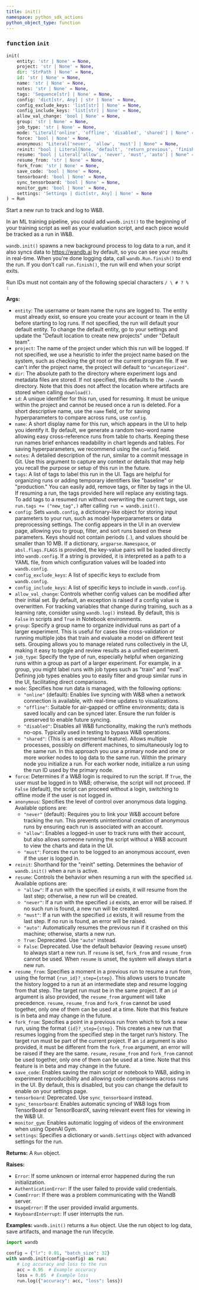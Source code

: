 ```yaml
---
title: init()
namespace: python_sdk_actions
python_object_type: function
---
```


<Card title="View the source code" href="https://github.com/wandb/wandb/blob/main/wandb/sdk/wandb_init.py" icon="github"/>




### <kbd>function</kbd> `init`

```python
init(
    entity: 'str | None' = None,
    project: 'str | None' = None,
    dir: 'StrPath | None' = None,
    id: 'str | None' = None,
    name: 'str | None' = None,
    notes: 'str | None' = None,
    tags: 'Sequence[str] | None' = None,
    config: 'dict[str, Any] | str | None' = None,
    config_exclude_keys: 'list[str] | None' = None,
    config_include_keys: 'list[str] | None' = None,
    allow_val_change: 'bool | None' = None,
    group: 'str | None' = None,
    job_type: 'str | None' = None,
    mode: "Literal['online', 'offline', 'disabled', 'shared'] | None" = None,
    force: 'bool | None' = None,
    anonymous: "Literal['never', 'allow', 'must'] | None" = None,
    reinit: "bool | Literal[None, 'default', 'return_previous', 'finish_previous', 'create_new']" = None,
    resume: "bool | Literal['allow', 'never', 'must', 'auto'] | None" = None,
    resume_from: 'str | None' = None,
    fork_from: 'str | None' = None,
    save_code: 'bool | None' = None,
    tensorboard: 'bool | None' = None,
    sync_tensorboard: 'bool | None' = None,
    monitor_gym: 'bool | None' = None,
    settings: 'Settings | dict[str, Any] | None' = None
) → Run
```

Start a new run to track and log to W&B. 

In an ML training pipeline, you could add `wandb.init()` to the beginning of your training script as well as your evaluation script, and each piece would be tracked as a run in W&B. 

`wandb.init()` spawns a new background process to log data to a run, and it also syncs data to https://wandb.ai by default, so you can see your results in real-time. When you're done logging data, call `wandb.Run.finish()` to end the run. If you don't call `run.finish()`, the run will end when your script exits. 

Run IDs must not contain any of the following special characters `/ \ # ? % :` 



**Args:**
 
 - `entity`:  The username or team name the runs are logged to.  The entity must already exist, so ensure you create your account  or team in the UI before starting to log runs. If not specified, the  run will default your default entity. To change the default entity,  go to your settings and update the  "Default location to create new projects" under "Default team". 
 - `project`:  The name of the project under which this run will be logged.  If not specified, we use a heuristic to infer the project name based  on the system, such as checking the git root or the current program  file. If we can't infer the project name, the project will default to  `"uncategorized"`. 
 - `dir`:  The absolute path to the directory where experiment logs and  metadata files are stored. If not specified, this defaults  to the `./wandb` directory. Note that this does not affect the  location where artifacts are stored when calling `download()`. 
 - `id`:  A unique identifier for this run, used for resuming. It must be unique  within the project and cannot be reused once a run is deleted. For  a short descriptive name, use the `name` field,  or for saving hyperparameters to compare across runs, use `config`. 
 - `name`:  A short display name for this run, which appears in the UI to help  you identify it. By default, we generate a random two-word name  allowing easy cross-reference runs from table to charts. Keeping these  run names brief enhances readability in chart legends and tables. For  saving hyperparameters, we recommend using the `config` field. 
 - `notes`:  A detailed description of the run, similar to a commit message in  Git. Use this argument to capture any context or details that may  help you recall the purpose or setup of this run in the future. 
 - `tags`:  A list of tags to label this run in the UI. Tags are helpful for  organizing runs or adding temporary identifiers like "baseline" or  "production." You can easily add, remove tags, or filter by tags in  the UI.  If resuming a run, the tags provided here will replace any existing  tags. To add tags to a resumed run without overwriting the current  tags, use `run.tags += ("new_tag",)` after calling `run = wandb.init()`. 
 - `config`:  Sets `wandb.config`, a dictionary-like object for storing input  parameters to your run, such as model hyperparameters or data  preprocessing settings.  The config appears in the UI in an overview page, allowing you to  group, filter, and sort runs based on these parameters.  Keys should not contain periods (`.`), and values should be  smaller than 10 MB.  If a dictionary, `argparse.Namespace`, or `absl.flags.FLAGS` is  provided, the key-value pairs will be loaded directly into  `wandb.config`.  If a string is provided, it is interpreted as a path to a YAML file,  from which configuration values will be loaded into `wandb.config`. 
 - `config_exclude_keys`:  A list of specific keys to exclude from `wandb.config`. 
 - `config_include_keys`:  A list of specific keys to include in `wandb.config`. 
 - `allow_val_change`:  Controls whether config values can be modified after their  initial set. By default, an exception is raised if a config value is  overwritten. For tracking variables that change during training, such as  a learning rate, consider using `wandb.log()` instead. By default, this  is `False` in scripts and `True` in Notebook environments. 
 - `group`:  Specify a group name to organize individual runs as part of a larger  experiment. This is useful for cases like cross-validation or running  multiple jobs that train and evaluate a model on different test sets.  Grouping allows you to manage related runs collectively in the UI,  making it easy to toggle and review results as a unified experiment. 
 - `job_type`:  Specify the type of run, especially helpful when organizing runs  within a group as part of a larger experiment. For example, in a group,  you might label runs with job types such as "train" and "eval".  Defining job types enables you to easily filter and group similar runs  in the UI, facilitating direct comparisons. 
 - `mode`:  Specifies how run data is managed, with the following options: 
    - `"online"` (default): Enables live syncing with W&B when a network  connection is available, with real-time updates to visualizations. 
    - `"offline"`: Suitable for air-gapped or offline environments; data  is saved locally and can be synced later. Ensure the run folder  is preserved to enable future syncing. 
    - `"disabled"`: Disables all W&B functionality, making the run’s methods  no-ops. Typically used in testing to bypass W&B operations. 
    - `"shared"`: (This is an experimental feature). Allows multiple processes,  possibly on different machines, to simultaneously log to the same run.  In this approach you use a primary node and one or more worker nodes  to log data to the same run. Within the primary node you  initialize a run. For each worker node, initialize a run  using the run ID used by the primary node. 
 - `force`:  Determines if a W&B login is required to run the script. If `True`,  the user must be logged in to W&B; otherwise, the script will not  proceed. If `False` (default), the script can proceed without a login,  switching to offline mode if the user is not logged in. 
 - `anonymous`:  Specifies the level of control over anonymous data logging.  Available options are: 
    - `"never"` (default): Requires you to link your W&B account before  tracking the run. This prevents unintentional creation of anonymous  runs by ensuring each run is associated with an account. 
    - `"allow"`: Enables a logged-in user to track runs with their account,  but also allows someone running the script without a W&B account  to view the charts and data in the UI. 
    - `"must"`: Forces the run to be logged to an anonymous account, even  if the user is logged in. 
 - `reinit`:  Shorthand for the "reinit" setting. Determines the behavior of  `wandb.init()` when a run is active. 
 - `resume`:  Controls the behavior when resuming a run with the specified `id`.  Available options are: 
    - `"allow"`: If a run with the specified `id` exists, it will resume  from the last step; otherwise, a new run will be created. 
    - `"never"`: If a run with the specified `id` exists, an error will  be raised. If no such run is found, a new run will be created. 
    - `"must"`: If a run with the specified `id` exists, it will resume  from the last step. If no run is found, an error will be raised. 
    - `"auto"`: Automatically resumes the previous run if it crashed on  this machine; otherwise, starts a new run. 
    - `True`: Deprecated. Use `"auto"` instead. 
    - `False`: Deprecated. Use the default behavior (leaving `resume`  unset) to always start a new run.  If `resume` is set, `fork_from` and `resume_from` cannot be  used. When `resume` is unset, the system will always start a new run. 
 - `resume_from`:  Specifies a moment in a previous run to resume a run from,  using the format `{run_id}?_step={step}`. This allows users to truncate  the history logged to a run at an intermediate step and resume logging  from that step. The target run must be in the same project.  If an `id` argument is also provided, the `resume_from` argument will  take precedence.  `resume`, `resume_from` and `fork_from` cannot be used together, only  one of them can be used at a time.  Note that this feature is in beta and may change in the future. 
 - `fork_from`:  Specifies a point in a previous run from which to fork a new  run, using the format `{id}?_step={step}`. This creates a new run that  resumes logging from the specified step in the target run’s history.  The target run must be part of the current project.  If an `id` argument is also provided, it must be different from the  `fork_from` argument, an error will be raised if they are the same.  `resume`, `resume_from` and `fork_from` cannot be used together, only  one of them can be used at a time.  Note that this feature is in beta and may change in the future. 
 - `save_code`:  Enables saving the main script or notebook to W&B, aiding in  experiment reproducibility and allowing code comparisons across runs in  the UI. By default, this is disabled, but you can change the default to  enable on your settings page. 
 - `tensorboard`:  Deprecated. Use `sync_tensorboard` instead. 
 - `sync_tensorboard`:  Enables automatic syncing of W&B logs from TensorBoard  or TensorBoardX, saving relevant event files for viewing in the W&B UI.
 - `monitor_gym`:  Enables automatic logging of videos of the environment when  using OpenAI Gym. 
 - `settings`:  Specifies a dictionary or `wandb.Settings` object with advanced  settings for the run. 



**Returns:**
 A `Run` object. 



**Raises:**
 
 - `Error`:  If some unknown or internal error happened during the run  initialization. 
 - `AuthenticationError`:  If the user failed to provide valid credentials. 
 - `CommError`:  If there was a problem communicating with the WandB server. 
 - `UsageError`:  If the user provided invalid arguments. 
 - `KeyboardInterrupt`:  If user interrupts the run. 



**Examples:**
 `wandb.init()` returns a `Run` object. Use the run object to log data, save artifacts, and manage the run lifecycle. 

```python
import wandb

config = {"lr": 0.01, "batch_size": 32}
with wandb.init(config=config) as run:
    # Log accuracy and loss to the run
    acc = 0.95  # Example accuracy
    loss = 0.05  # Example loss
    run.log({"accuracy": acc, "loss": loss})
``` 
